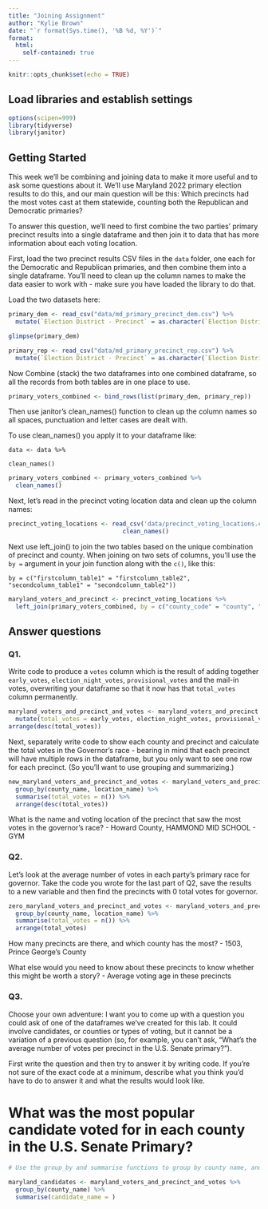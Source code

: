 ```yaml
---
title: "Joining Assignment"
author: "Kylie Brown"
date: "`r format(Sys.time(), '%B %d, %Y')`"
format:
  html:
    self-contained: true
---
```


```r
knitr::opts_chunk$set(echo = TRUE)
```

## Load libraries and establish settings

```r
options(scipen=999)
library(tidyverse)
library(janitor)
```

## Getting Started

This week we'll be combining and joining data to make it more useful and to ask some questions about it. We'll use Maryland 2022 primary election results to do this, and our main question will be this: Which precincts had the most votes cast at them statewide, counting both the Republican and Democratic primaries?

To answer this question, we'll need to first combine the two parties' primary precinct results into a single dataframe and then join it to data that has more information about each voting location.

First, load the two precinct results CSV files in the `data` folder, one each for the Democratic and Republican primaries, and then combine them into a single dataframe. You'll need to clean up the column names to make the data easier to work with - make sure you have loaded the library to do that.

Load the two datasets here:

```r
primary_dem <- read_csv("data/md_primary_precinct_dem.csv") %>% 
  mutate(`Election District - Precinct` = as.character(`Election District - Precinct`))

glimpse(primary_dem)

primary_rep <- read_csv("data/md_primary_precinct_rep.csv") %>% 
  mutate(`Election District - Precinct` = as.character(`Election District - Precinct`))
```

Now Combine (stack) the two dataframes into one combined dataframe, so all the records from both tables are in one place to use.

```r

primary_voters_combined <- bind_rows(list(primary_dem, primary_rep))


```

Then use janitor's clean_names() function to clean up the column names so all spaces, punctuation and letter cases are dealt with.

To use clean_names() you apply it to your dataframe like:

`data <- data %>%`

`clean_names()`

```r

primary_voters_combined <- primary_voters_combined %>%
  clean_names()


```

Next, let's read in the precinct voting location data and clean up the column names:

```r
precinct_voting_locations <- read_csv('data/precinct_voting_locations.csv') %>%
                                clean_names()

```

Next use left_join() to join the two tables based on the unique combination of precinct and county. When joining on two sets of columns, you'll use the `by =` argument in your join function along with the `c()`, like this:

`by = c("firstcolumn_table1" = "firstcolumn_table2", "secondcolumn_table1" = "secondcolumn_table2"))`

```r

maryland_voters_and_precinct <- precinct_voting_locations %>%
  left_join(primary_voters_combined, by = c("county_code" = "county", "precinct_code" = "election_district_precinct")) 

```

## Answer questions

### Q1.

Write code to produce a `votes` column which is the result of adding together `early_votes`, `election_night_votes`, `provisional_votes` and the mail-in votes, overwriting your dataframe so that it now has that `total_votes` column permanently.

```r
maryland_voters_and_precinct_and_votes <- maryland_voters_and_precinct %>%
  mutate(total_votes = early_votes, election_night_votes, provisional_votes, mail_in_ballot_1_votes, mail_in_ballot_2_votes) %>%
arrange(desc(total_votes)) 


```

Next, separately write code to show each county and precinct and calculate the total votes in the Governor's race - bearing in mind that each precinct will have multiple rows in the dataframe, but you only want to see one row for each precinct. (So you'll want to use grouping and summarizing.)

```r
new_maryland_voters_and_precinct_and_votes <- maryland_voters_and_precinct_and_votes %>%
  group_by(county_name, location_name) %>%
  summarise(total_votes = n()) %>%
  arrange(desc(total_votes))

```

What is the name and voting location of the precinct that saw the most votes in the governor's race? - Howard County, HAMMOND MID SCHOOL - GYM

### Q2.

Let's look at the average number of votes in each party's primary race for governor. Take the code you wrote for the last part of Q2, save the results to a new variable and then find the precincts with 0 total votes for governor.

```r

zero_maryland_voters_and_precinct_and_votes <- maryland_voters_and_precinct_and_votes %>%
  group_by(county_name, location_name) %>%
  summarise(total_votes = n()) %>%
  arrange(total_votes)

```

How many precincts are there, and which county has the most? - 1503,  Prince George's County

What else would you need to know about these precincts to know whether this might be worth a story? - Average voting age in these precincts 

### Q3.

Choose your own adventure: I want you to come up with a question you could ask of one of the dataframes we've created for this lab. It could involve candidates, or counties or types of voting, but it cannot be a variation of a previous question (so, for example, you can't ask, "What's the average number of votes per precinct in the U.S. Senate primary?").

First write the question and then try to answer it by writing code. If you're not sure of the exact code at a minimum, describe what you think you'd have to do to answer it and what the results would look like.

# What was the most popular candidate voted for in each county in the U.S. Senate Primary? 

```r

# Use the group_by and summarise functions to group by county name, and then summarise the the candidate name that appears most for each county using something like which.max(n). It would start with something like this but unsure on the summarise part, but would end up with each county appearing once and one candidate name for each county

maryland_candidates <- maryland_voters_and_precinct_and_votes %>%
  group_by(county_name) %>%
  summarise(candidate_name = )
            
```
